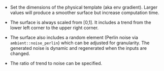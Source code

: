 + Set the dimensions of the physical template (aka env gradient). Larger values will produce a smoother surface but increase computation time.

+ The surface is always scaled from [0,1]. It includes a trend from the lower left corner to the upper right corner. 

+ The surface also includes a random element (Perlin noise via `ambient::noise_perlin`) which can be adjusted for granularity. The generated noise is dynamic and regenerated when the inputs are changed.

+ The ratio of trend to noise can be specified.

